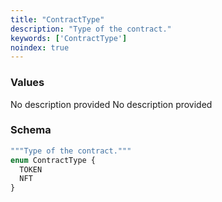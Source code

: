 ```yaml
---
title: "ContractType"
description: "Type of the contract."
keywords: ['ContractType']
noindex: true
---
```


### Values

<ResponseField name="TOKEN" type="enum">
  No description provided
</ResponseField>

<ResponseField name="NFT" type="enum">
  No description provided
</ResponseField>

### Schema


```graphql 
"""Type of the contract."""
enum ContractType {
  TOKEN
  NFT
}
```
